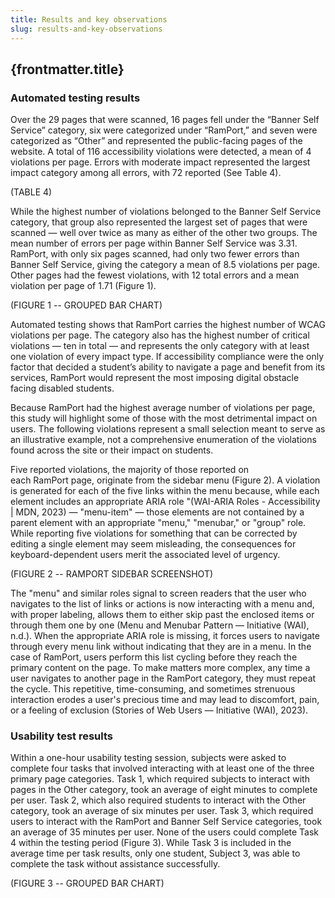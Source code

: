 ```yaml
---
title: Results and key observations
slug: results-and-key-observations
---
```

## {frontmatter.title}

### Automated testing results
Over the 29 pages that were scanned, 16 pages fell under the “Banner Self Service” category, six were categorized under “RamPort,” and seven were categorized as “Other” and represented the public-facing pages of the website. A total of 116 accessibility violations were detected, a mean of 4 violations per page. Errors with moderate impact represented the largest impact category among all errors, with 72 reported (See Table 4).

(TABLE 4)

While the highest number of violations belonged to the Banner Self Service category, that group also represented the largest set of pages that were scanned — well over twice as many as either of the other two groups. The mean number of errors per page within Banner Self Service was 3.31. RamPort, with only six pages scanned, had only two fewer errors than Banner Self Service, giving the category a mean of 8.5 violations per page. Other pages had the fewest violations, with 12 total errors and a mean violation per page of 1.71 (Figure 1).

(FIGURE 1 -- GROUPED BAR CHART)

Automated testing shows that RamPort carries the highest number of WCAG violations per page. The category also has the highest number of critical violations — ten in total — and represents the only category with at least one violation of every impact type. If accessibility compliance were the only factor that decided a student’s ability to navigate a page and benefit from its services, RamPort would represent the most imposing digital obstacle facing disabled students.

Because RamPort had the highest average number of violations per page, this study will highlight some of those with the most detrimental impact on users. The following violations represent a small selection meant to serve as an illustrative example, not a comprehensive enumeration of the violations found across the site or their impact on students.

Five reported violations, the majority of those reported on each RamPort page, originate from the sidebar menu (Figure 2). A violation is generated for each of the five links within the menu because, while each element includes an appropriate ARIA role "(WAI-ARIA Roles - Accessibility | MDN, 2023) — "menu-item" — those elements are not contained by a parent element with an appropriate "menu," "menubar," or "group" role. While reporting five violations for something that can be corrected by editing a single element may seem misleading, the consequences for keyboard-dependent users merit the associated level of urgency.

(FIGURE 2 -- RAMPORT SIDEBAR SCREENSHOT)

The "menu" and similar roles signal to screen readers that the user who navigates to the list of links or actions is now interacting with a menu and, with proper labeling, allows them to either skip past the enclosed items or through them one by one (Menu and Menubar Pattern — Initiative (WAI), n.d.). When the appropriate ARIA role is missing, it forces users to navigate through every menu link without indicating that they are in a menu. In the case of RamPort, users perform this list cycling before they reach the primary content on the page. To make matters more complex, any time a user navigates to another page in the RamPort category, they must repeat the cycle. This repetitive, time-consuming, and sometimes strenuous interaction erodes a user's precious time and may lead to discomfort, pain, or a feeling of exclusion (Stories of Web Users — Initiative (WAI), 2023).

### Usability test results

Within a one-hour usability testing session, subjects were asked to complete four tasks that involved interacting with at least one of the three primary page categories. Task 1, which required subjects to interact with pages in the Other category, took an average of eight minutes to complete per user. Task 2, which also required students to interact with the Other category, took an average of six minutes per user. Task 3, which required users to interact with the RamPort and Banner Self Service categories, took an average of 35 minutes per user. None of the users could complete Task 4 within the testing period (Figure 3). While Task 3 is included in the average time per task results, only one student, Subject 3, was able to complete the task without assistance successfully.

(FIGURE 3 -- GROUPED BAR CHART)
